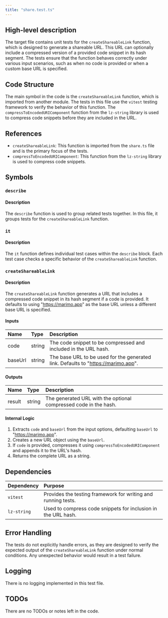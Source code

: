 ```yaml
---
title: "share.test.ts"
---
```


## High-level description
The target file contains unit tests for the `createShareableLink` function, which is designed to generate a shareable URL. This URL can optionally include a compressed version of a provided code snippet in its hash segment. The tests ensure that the function behaves correctly under various input scenarios, such as when no code is provided or when a custom base URL is specified.

## Code Structure
The main symbol in the code is the `createShareableLink` function, which is imported from another module. The tests in this file use the `vitest` testing framework to verify the behavior of this function. The `compressToEncodedURIComponent` function from the `lz-string` library is used to compress code snippets before they are included in the URL.

## References
- `createShareableLink`: This function is imported from the `share.ts` file and is the primary focus of the tests.
- `compressToEncodedURIComponent`: This function from the `lz-string` library is used to compress code snippets.

## Symbols

### `describe`
#### Description
The `describe` function is used to group related tests together. In this file, it groups tests for the `createShareableLink` function.

### `it`
#### Description
The `it` function defines individual test cases within the `describe` block. Each test case checks a specific behavior of the `createShareableLink` function.

### `createShareableLink`
#### Description
The `createShareableLink` function generates a URL that includes a compressed code snippet in its hash segment if a code is provided. It defaults to using "https://marimo.app" as the base URL unless a different base URL is specified.

#### Inputs
| Name   | Type   | Description                                      |
|:-------|:-------|:-------------------------------------------------|
| code   | string | The code snippet to be compressed and included in the URL hash. |
| baseUrl| string | The base URL to be used for the generated link. Defaults to "https://marimo.app". |

#### Outputs
| Name   | Type   | Description                                      |
|:-------|:-------|:-------------------------------------------------|
| result | string | The generated URL with the optional compressed code in the hash. |

#### Internal Logic
1. Extracts `code` and `baseUrl` from the input options, defaulting `baseUrl` to "https://marimo.app".
2. Creates a new URL object using the `baseUrl`.
3. If `code` is provided, compresses it using `compressToEncodedURIComponent` and appends it to the URL's hash.
4. Returns the complete URL as a string.

## Dependencies
| Dependency       | Purpose                                           |
|:-----------------|:--------------------------------------------------|
| `vitest`         | Provides the testing framework for writing and running tests. |
| `lz-string`      | Used to compress code snippets for inclusion in the URL hash. |

## Error Handling
The tests do not explicitly handle errors, as they are designed to verify the expected output of the `createShareableLink` function under normal conditions. Any unexpected behavior would result in a test failure.

## Logging
There is no logging implemented in this test file.

## TODOs
There are no TODOs or notes left in the code.